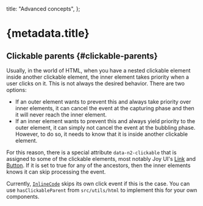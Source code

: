   title: "Advanced concepts",
};


# {metadata.title}

## Clickable parents \{#clickable-parents}

Usually, in the world of HTML, when you have a nested clickable element inside another clickable element, the inner element takes priority when a user clicks on it. This is not always the desired behavior. There are two options:

- If an outer element wants to prevent this and always take priority over inner elements, it can cancel the event at the capturing phase and then it will never reach the inner element.
- If an inner element wants to prevent this and always yield priority to the outer element, it can simply not cancel the event at the bubbling phase. However, to do so, it needs to know that it is inside another clickable element.

For this reason, there is a special attribute `data-n2-clickable` that is assigned to some of the clickable elements, most notably Joy UI's [Link](https://mui.com/joy-ui/react-link/) and [Button](https://mui.com/joy-ui/react-button/). If it is set to true for any of the ancestors, then the inner elements knows it can skip processing the event.

Currently, [`InlineCode`](/components/inline-code/) skips its own click event if this is the case. You can use `hasClickableParent` from `src/utils/html` to implement this for your own components.
